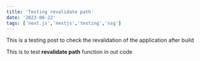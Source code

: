 ```yaml
---
title: 'Testing revalidate path'
date: '2023-08-22'
tags: ['next.js','nextjs','testing','ssg']
---
```


This is a testing post to check the revalidation of the application after build

This is to test **revalidate path** function in out code 